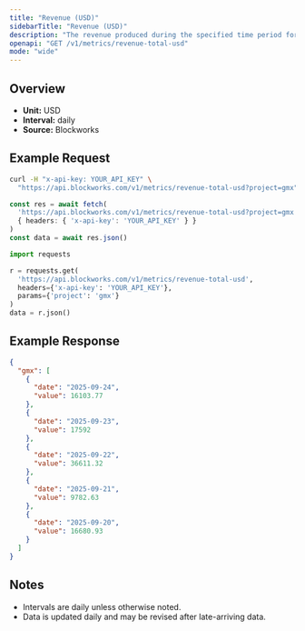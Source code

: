 ```yaml
---
title: "Revenue (USD)"
sidebarTitle: "Revenue (USD)"
description: "The revenue produced during the specified time period for given project."
openapi: "GET /v1/metrics/revenue-total-usd"
mode: "wide"
---
```


## Overview

- **Unit:** USD
- **Interval:** daily
- **Source:** Blockworks

## Example Request

<CodeGroup>

```bash cURL
curl -H "x-api-key: YOUR_API_KEY" \
  "https://api.blockworks.com/v1/metrics/revenue-total-usd?project=gmx"
```

```typescript TypeScript
const res = await fetch(
  'https://api.blockworks.com/v1/metrics/revenue-total-usd?project=gmx',
  { headers: { 'x-api-key': 'YOUR_API_KEY' } }
)
const data = await res.json()
```

```python Python
import requests

r = requests.get(
  'https://api.blockworks.com/v1/metrics/revenue-total-usd',
  headers={'x-api-key': 'YOUR_API_KEY'},
  params={'project': 'gmx'}
)
data = r.json()
```

</CodeGroup>

## Example Response

```json
{
  "gmx": [
    {
      "date": "2025-09-24",
      "value": 16103.77
    },
    {
      "date": "2025-09-23",
      "value": 17592
    },
    {
      "date": "2025-09-22",
      "value": 36611.32
    },
    {
      "date": "2025-09-21",
      "value": 9782.63
    },
    {
      "date": "2025-09-20",
      "value": 16680.93
    }
  ]
}
```

## Notes
- Intervals are daily unless otherwise noted.
- Data is updated daily and may be revised after late-arriving data.